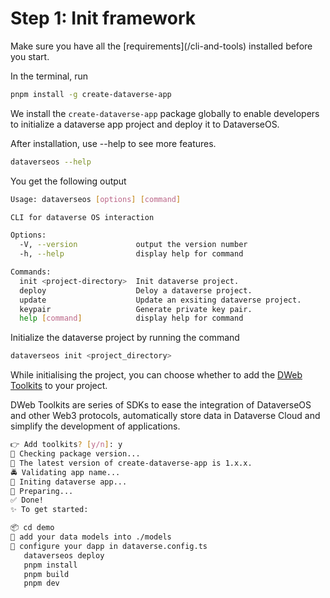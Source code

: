 
# Step 1: Init framework

<Callout type="warning">
  Make sure you have all the [requirements](/cli-and-tools) installed before you
  start.
</Callout>

In the terminal, run

```bash
pnpm install -g create-dataverse-app
```

We install the `create-dataverse-app` package globally to enable developers to initialize a dataverse app project and deploy it to DataverseOS.

After installation, use --help to see more features.

```bash
dataverseos --help
```

You get the following output

```sh
Usage: dataverseos [options] [command]

CLI for dataverse OS interaction

Options:
  -V, --version             output the version number
  -h, --help                display help for command

Commands:
  init <project-directory>  Init dataverse project.
  deploy                    Deloy a dataverse project.
  update                    Update an exsiting dataverse project.
  keypair                   Generate private key pair.
  help [command]            display help for command
```

Initialize the dataverse project by running the command

```javascript
dataverseos init <project_directory>
```

While initialising the project, you can choose whether to add the [DWeb Toolkits](/dweb-toolkits) to your project.

<Callout type="info">
  DWeb Toolkits are series of SDKs to ease the integration of DataverseOS and
  other Web3 protocols, automatically store data in Dataverse Cloud and simplify
  the development of applications.
</Callout>

```sh
👉 Add toolkits? [y/n]: y
🚧 Checking package version...
🚥 The latest version of create-dataverse-app is 1.x.x.
🚔 Validating app name...
🚎 Initing dataverse app...
🛟 Preparing...
✅ Done!
✨ To get started:

📦 cd demo
🔧 add your data models into ./models
🔧 configure your dapp in dataverse.config.ts
   dataverseos deploy
   pnpm install
   pnpm build
   pnpm dev
```
